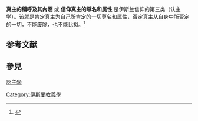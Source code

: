 {{expand|time=2015-11-27T05:04:34+00:00}}
{{expert|time=2015-11-27T05:04:34+00:00}}
{{Islam}}
'''真主的稱呼及其內涵''' 或 '''信仰真主的尊名和属性''' 是伊斯兰信仰的第三类（认主学）。该就是肯定真主为自己所肯定的一切尊名和属性，否定真主从自身中所否定的一切，不能废除，也不能比拟。<ref>{{Cite web |url=http://islamqa.info/zh/10262 |title=存档副本 |accessdate=2015-11-26 |archive-date=2016-08-20 |archive-url=https://web.archive.org/web/20160820044423/https://islamqa.info/zh/10262 |dead-url=no }}</ref>

== 参考文献 ==
{{Reflist}}
== 參見 ==
[[認主學|認主學]]
[[Category:伊斯蘭教義學|Category:伊斯蘭教義學]]